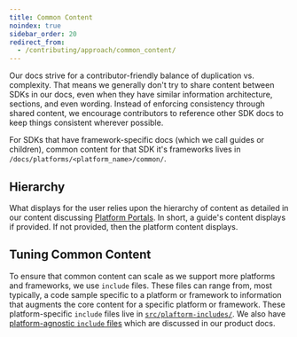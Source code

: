 ```yaml
---
title: Common Content
noindex: true
sidebar_order: 20
redirect_from:
  - /contributing/approach/common_content/
---
```


Our docs strive for a contributor-friendly balance of duplication vs. complexity. That means we generally don't try to share content between SDKs in our docs, even when they have similar information architecture, sections, and even wording.
Instead of enforcing consistency through shared content, we encourage contributors to reference other SDK docs to keep things consistent wherever possible.

For SDKs that have framework-specific docs (which we call guides or children), common content for that SDK it's frameworks lives in `/docs/platforms/<platform_name>/common/`.

## Hierarchy

What displays for the user relies upon the hierarchy of content as detailed in our content discussing [Platform Portals](/contributing/platforms/). In short, a guide's content displays if provided. If not provided, then the platform content displays.

## Tuning Common Content

To ensure that common content can scale as we support more platforms and frameworks, we use `include` files. These files can range from, most typically, a code sample specific to a platform or framework to information that augments the core content for a specific platform or framework. These platform-specific `include` files live in [`src/plaftorm-includes/`](https://github.com/getsentry/sentry-docs/tree/master/src/platform-includes). We also have [platform-agnostic `include` files](/contributing/approach/product-docs/write-index/#includes) which are discussed in our product docs.
